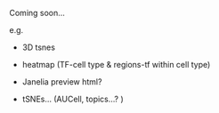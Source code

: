 Coming soon...

e.g.

- 3D tsnes

- heatmap (TF-cell type & regions-tf within cell type)

- Janelia preview html?

- tSNEs... (AUCell, topics...? )
